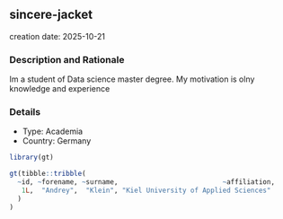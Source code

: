 
## sincere-jacket
creation date: 2025-10-21


### Description and Rationale

Im a student of Data science master degree. My motivation is olny knowledge and experience

### Details

* Type: Academia
* Country: Germany

```r
library(gt)

gt(tibble::tribble(
  ~id, ~forename, ~surname,                          ~affiliation,
   1L,  "Andrey",  "Klein", "Kiel University of Applied Sciences"
  )
)
```
